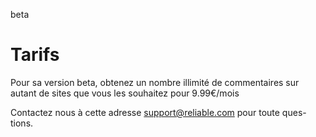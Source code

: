 

<Badge fontSize="0.8em">beta</Badge> 

# Tarifs

Pour sa version beta, obtenez un nombre illimité de commentaires sur autant
de sites que vous les souhaitez pour 9.99€/mois

Contactez nous à cette adresse support@reliable.com pour toute ques-tions.


